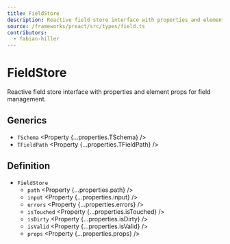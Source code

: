 ```yaml
---
title: FieldStore
description: Reactive field store interface with properties and element props.
source: /frameworks/preact/src/types/field.ts
contributors:
  - fabian-hiller
---
```



# FieldStore

Reactive field store interface with properties and element props for field management.

## Generics

- `TSchema` <Property {...properties.TSchema} />
- `TFieldPath` <Property {...properties.TFieldPath} />

## Definition

- `FieldStore`
  - `path` <Property {...properties.path} />
  - `input` <Property {...properties.input} />
  - `errors` <Property {...properties.errors} />
  - `isTouched` <Property {...properties.isTouched} />
  - `isDirty` <Property {...properties.isDirty} />
  - `isValid` <Property {...properties.isValid} />
  - `props` <Property {...properties.props} />
